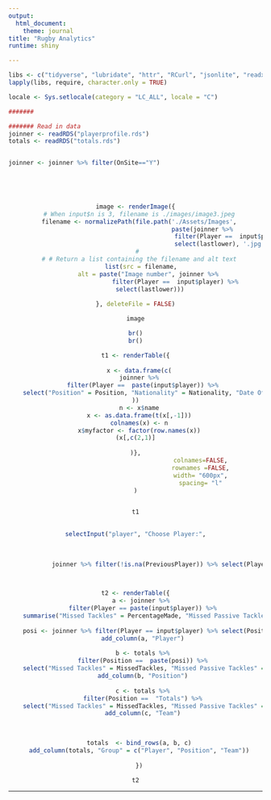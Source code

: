 ---
output:
  html_document:
    theme: journal
title: "Rugby Analytics"
runtime: shiny

---


```{r setup, include=FALSE}

libs <- c("tidyverse", "lubridate", "httr", "RCurl", "jsonlite", "readxl", "dplyr", "shiny", "rmarkdown", "knitr", "tibble") #, "stringdist")
lapply(libs, require, character.only = TRUE)

locale <- Sys.setlocale(category = "LC_ALL", locale = "C") 

####### 

####### Read in data
joinner <- readRDS("playerprofile.rds")
totals <- readRDS("totals.rds")


joinner <- joinner %>% filter(OnSite=="Y") 
 


      
```


<style type="text/css">

h1.title {
  font-size: 38px;
  text-align: center;
}
</br>
</style>



<center>
<div class="row">
  <div class="center-block col-sm-6">

```{r, echo = FALSE, fig.align="center"}


image <- renderImage({
  # When input$n is 3, filename is ./images/image3.jpeg
  filename <- normalizePath(file.path('./Assets/Images',
                                      paste(joinner %>% 
                                              filter(Player ==  input$player) %>%
                                              select(lastlower), '.jpg', sep='')))
  # 
  # # Return a list containing the filename and alt text
   list(src = filename,
        alt = paste("Image number", joinner %>% 
                      filter(Player ==  input$player) %>%
        select(lastlower)))
  
}, deleteFile = FALSE)

image

br()
br()

```
    
  </div>
  <div class="center-block col-sm-6">

```{r, echo = FALSE, fig.align="center"}


t1 <- renderTable({
  
  x <- data.frame(c(
  joinner %>%
    filter(Player ==  paste(input$player)) %>%
    select("Position" = Position, "Nationality" = Nationality, "Date Of Birth" = DOB,"Heigh and Weight" = HeightWeight,"Joined Stade France" = Arrived)
))
  n <- x$name
  x <- as.data.frame(t(x[,-1]))
  colnames(x) <- n
  x$myfactor <- factor(row.names(x))
  (x[,c(2,1)]  
  
)},
                                    colnames=FALSE,
                                    rownames =FALSE,
                                    width= "600px",
                                    spacing= "l"
)


t1
      
```
    
  </div>
</div>
</center>

<center>
<div class="row-fluid">
<!--   <div class="span=12"> -->


<!-- ```{r, echo = FALSE, fig.align = 'center'} -->


<!-- renderTable({ -->

<!--   joinner %>% -->
<!--     filter(Player ==  paste(input$player)) %>% -->
<!--     select(Country,"Date Of Birth" = DOB,"Heigh and Weight" = HeightWeight, "Joined Stade France" = Arrived) -->


<!-- }) -->


<!-- ``` -->

<!--   </div> -->
</div>
</center>
<center>

```{r, echo = FALSE, fig.align="center"}
                              
selectInput("player", "Choose Player:",
            
            
            
            joinner %>% filter(!is.na(PreviousPlayer)) %>% select(Player))

       
```
  
</center>
<center>

```{r, echo = FALSE, fig.align='center'}

t2 <- renderTable({
   a <- joinner %>%
    filter(Player == paste(input$player)) %>%
    summarise("Missed Tackles" = PercentageMade, "Missed Passive Tackles" = PercentagePassiveMissed, "Average Tackles Per Game" = (Total.Complete/Total.Mins*80))
  
    posi <- joinner %>% filter(Player == input$player) %>% select(Position)
    add_column(a, "Player")
    
    b <- totals %>%
    filter(Position ==  paste(posi)) %>%
    select("Missed Tackles" = MissedTackles, "Missed Passive Tackles" = MissedPassiveTackles, "Average Tackles Per Game" = AverageTacklesPerGame) 
    add_column(b, "Position")
    
    c <- totals %>%
    filter(Position ==  "Totals") %>%
    select("Missed Tackles" = MissedTackles, "Missed Passive Tackles" = MissedPassiveTackles, "Average Tackles Per Game" = AverageTacklesPerGame) 
    add_column(c, "Team")
    

    
  totals  <- bind_rows(a, b, c)
  add_column(totals, "Group" = c("Player", "Position", "Team"))
   
  })

t2

```
  
</center>
<!-- ```{r, echo=FALSE} -->

<!-- pictures <- paste0("Assets/Image/", playerprofile %>% filter(y == input$Loosehead) %>% select(NameLast),"felsina.jpg") -->
<!-- output_column('<img src=x title="foo bar" style="height:30px;" />') -->

<!-- knitr::kable(pictures, 'markdown', escape = FALSE) -->
<!-- ``` -->


***
